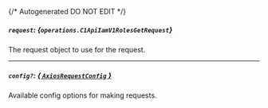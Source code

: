 {/* Autogenerated DO NOT EDIT  */}

##### `request`: *{`operations.C1ApiIamV1RolesGetRequest`}*
The request object to use for the request.
<Collapsible>
    <C1ApiIamV1RolesGetRequest/>
</Collapsible>

---
##### `config?`: [*{ `AxiosRequestConfig` }*](https://axios-http.com/docs/req_config)
Available config options for making requests.


